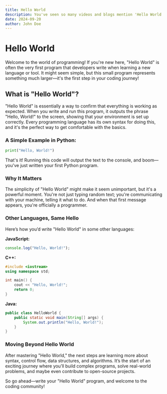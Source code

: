 ```yaml
---
title: Hello World
description: You've seen so many videos and blogs mention 'Hello World', but do you really know what it means?
date: 2024-09-20
author: John Doe
---
```


# Hello World

Welcome to the world of programming! If you're new here, "Hello World" is often the very first program that developers write when learning a new language or tool. It might seem simple, but this small program represents something much larger—it's the first step in your coding journey!

## What is "Hello World"?

"Hello World" is essentially a way to confirm that everything is working as expected. When you write and run this program, it outputs the phrase "Hello, World!" to the screen, showing that your environment is set up correctly. Every programming language has its own syntax for doing this, and it's the perfect way to get comfortable with the basics.

### A Simple Example in Python:

```python
print("Hello, World!")
```

That's it! Running this code will output the text to the console, and boom—you've just written your first Python program.

### Why It Matters

The simplicity of "Hello World" might make it seem unimportant, but it's a powerful moment. You're not just typing random text; you're communicating with your machine, telling it what to do. And when that first message appears, you're officially a programmer.

### Other Languages, Same Hello

Here’s how you’d write "Hello World" in some other languages:

**JavaScript:**

```javascript
console.log("Hello, World!");
```

**C++:**

```cpp
#include <iostream>
using namespace std;

int main() {
    cout << "Hello, World!";
    return 0;
}
```

**Java:**

```java
public class HelloWorld {
    public static void main(String[] args) {
        System.out.println("Hello, World!");
    }
}
```

### Moving Beyond Hello World

After mastering "Hello World," the next steps are learning more about syntax, control flow, data structures, and algorithms. It’s the start of an exciting journey where you’ll build complex programs, solve real-world problems, and maybe even contribute to open-source projects.

So go ahead—write your "Hello World" program, and welcome to the coding community!
